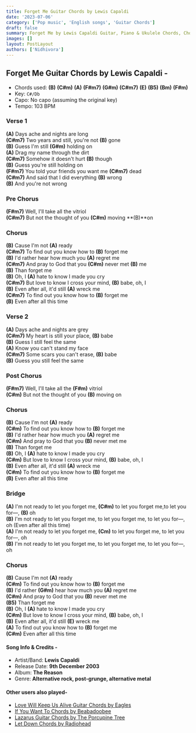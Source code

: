 ```yaml
---
title: Forget Me Guitar Chords by Lewis Capaldi
date: '2023-07-06'
category: ['Pop music', 'English songs', 'Guitar Chords']
draft: false
summary: Forget Me by Lewis Capaldi Guitar, Piano & Ukulele Chords, Chords used - (B) (C#m) (A) (F#m7) (G#m) (C#m7) (E) (B5) (Bm) (F#m) Capo - No Capo , Key - C# Major
images: []
layout: PostLayout
authors: ['Nidhivora']
---
```


## Forget Me Guitar Chords by Lewis Capaldi -

- Chords used: **(B)** **(C#m)** **(A)** **(F#m7)** **(G#m)** **(C#m7)** **(E)** **(B5)** **(Bm)** **(F#m)**
- Key: `C#/Db`
- Capo: No capo (assuming the original key)
- Tempo: 103 BPM

### Verse 1

**(A)** Days ache and nights are long \
**(C#m7)** Two years and still, you're not **(B)** gone \
**(B)** Guess I'm still **(G#m)** holding on \
**(A)** Drag my name through the dirt \
**(C#m7)** Somehow it doesn't hurt **(B)** though \
**(B)** Guess you're still holding on \
**(F#m7)** You told your friends you want me **(C#m7)** dead \
**(C#m7)** And said that I did everything **(B)** wrong \
**(B)** And you're not wrong

### Pre Chorus

**(F#m7)** Well, I'll take all the vitriol \
**(C#m7)** But not the thought of you **(C#m)** moving **(B)**on

### Chorus

**(B)** Cause I'm not **(A)** ready \
**(C#m7)** To find out you know how to **(B)** forget me \
**(B)** I'd rather hear how much you **(A)** regret me \
**(C#m7)** And pray to God that you **(C#m)** never met **(B)** me \
**(B)** Than forget me \
**(B)** Oh, I **(A)** hate to know I made you cry \
**(C#m7)** But love to know I cross your mind, **(B)** babe, oh, I \
**(B)** Even aftеr all, it'd still **(A)** wreck me \
**(C#m7)** To find out you know how to **(B)** forget mе \
**(B)** Even after all this time

### Verse 2

**(A)** Days ache and nights are grey \
**(C#m7)** My heart is still your place, **(B)** babe \
**(B)** Guess I still feel the same \
**(A)** Know you can't stand my face \
**(C#m7)** Some scars you can't erase, **(B)** babe \
**(B)** Guess you still feel the same

### Post Chorus

**(F#m7)** Well, I'll take all the **(F#m)** vitriol \
**(C#m)** But not the thought of you **(B)** moving on

### Chorus

**(B)** Cause I'm not **(A)** ready \
**(C#m)** To find out you know how to **(B)** forget me \
**(B)** I'd rather hear how much you **(A)** regret me \
**(C#m)** And pray to God that you **(B)** never met me \
**(B)** Than forget me \
**(B)** Oh, I **(A)** hate to know I made you cry \
**(C#m)** But love to know I cross your mind, **(B)** babe, oh, I \
**(B)** Even aftеr all, it'd still **(A)** wreck me \
**(C#m)** To find out you know how to **(B)** forget mе \
**(B)** Even after all this time

### Bridge

**(A)** I'm not ready to let you forget me, **(C#m)** to let you forget me,to let you for—, **(B)** oh \
**(B)** I'm not ready to let you forget me, to let you forget me, to let you for—, oh (Even after all this time) \
**(A)** I'm not ready to let you forget me, **(Cm)** to let you forget me, to let you for—, oh \
**(B)** I'm not ready to let you forget me, to let you forget me, to let you for—, oh

### Chorus

**(B)** Cause I'm not **(A)** ready \
**(C#m)** To find out you know how to **(B)** forget me \
**(B)** I'd rather **(G#m)** hear how much you **(A)** regret me \
**(C#m)** And pray to God that you **(B)** never met me \
**(B5)** Than forget me \
**(B)** Oh, I **(A)** hate to know I made you cry \
**(C#m)** But love to know I cross your mind, **(B)** babe, oh, I \
**(B)** Even aftеr all, it'd still **(E)** wreck me \
**(A)** To find out you know how to **(B)** forget me \
**(C#m)** Even after all this time

#### Song Info & Credits -

- Artist/Band: **Lewis Capaldi**
- Release Date: **9th December 2003**
- Album: **The Reason**
- Genre: **Alternative rock, post-grunge, alternative metal**

#### Other users also played- 

- [Love Will Keep Us Alive Guitar Chords by Eagles](https://www.chordsco.com/chords/love-will-keep-us-alive-guitar-chords-by-eagles-chordsco)
- [If You Want To Chords by Beabadoobee](https://www.chordsco.com/chords/if-you-want-to-chords-by-beabadoobee)
- [Lazarus Guitar Chords by The Porcupine Tree](https://www.chordsco.com/chords/lazarus-guitar-chords-by-the-porcupine-tree)
- [Let Down Chords by Radiohead](https://www.chordsco.com/chords/let-down-chords-by-radiohead)
